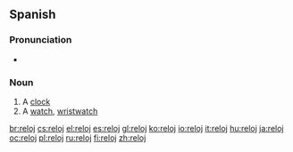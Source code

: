 ==Spanish==

===Pronunciation===
* {{IPA|/re'lox/|/re'lo/|lang=es}}

===Noun===
{{es-noun-m|plural=relojes}}

# A [[clock]]
# A [[watch]], [[wristwatch]]

[[br:reloj]]
[[cs:reloj]]
[[el:reloj]]
[[es:reloj]]
[[gl:reloj]]
[[ko:reloj]]
[[io:reloj]]
[[it:reloj]]
[[hu:reloj]]
[[ja:reloj]]
[[oc:reloj]]
[[pl:reloj]]
[[ru:reloj]]
[[fi:reloj]]
[[zh:reloj]]